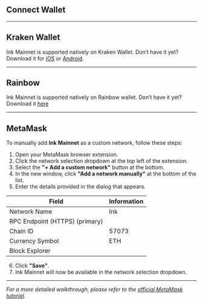 
## Connect Wallet

<AddNetworkButton />

---

## Kraken Wallet

Ink Mainnet is supported natively on Kraken Wallet. Don’t have it yet? Download it for [iOS](https://apps.apple.com/us/app/kraken-wallet-crypto-defi/id1626327149) or [Android](https://play.google.com/store/apps/details?id=com.kraken.superwallet&hl=en).

---

## Rainbow

Ink Mainnet is supported natively on Rainbow wallet. Don’t have it yet? Download it [here](https://rainbow.me/en/download)

---

## MetaMask

To manually add **Ink Mainnet** as a custom network, follow these steps:

1. Open your MetaMask browser extension.  
2. Click the network selection dropdown at the top left of the extension.  
3. Select the **"+ Add a custom network"** button at the bottom.  
4. In the new window, click **"Add a network manually"** at the bottom of the list.  
5. Enter the details provided in the dialog that appears.  

| Field                            | Information                                              |
| -------------------------------- | -------------------------------------------------------- |
| Network Name                     | Ink                                                      |
| RPC Endpoint (HTTPS) (primary)   | <CopyableCode code="https://rpc-gel.inkonchain.com" />   |
| Chain ID                         | 57073                                                    |
| Currency Symbol                  | ETH                                                      |
| Block Explorer                   | <CopyableCode code="https://explorer.inkonchain.com" />  |

6. Click **"Save"**.  
7. Ink Mainnet will now be available in the network selection dropdown.  
---

*For a more detailed walkthrough, please refer to the [official MetaMask tutorial](https://support.metamask.io/networks-and-sidechains/managing-networks/how-to-add-a-custom-network-rpc/).*



